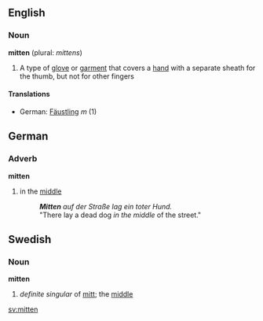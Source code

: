 ==English==
===Noun===
'''mitten''' (plural: ''mittens'')
# A type of [[glove]] or [[garment]] that covers a [[hand]] with a separate sheath for the thumb, but not for other fingers
====Translations====
*German: [[Fäustling]] ''m'' (1)
==German==
===Adverb===
'''mitten'''
# in the [[middle]]
#:'''''Mitten''' auf der Straße lag ein toter Hund.''
#:"There lay a dead dog ''in the middle'' of the street."
==Swedish==
===Noun===
'''mitten'''

#''definite singular'' of [[mitt]]; the [[middle]]

[[sv:mitten]]